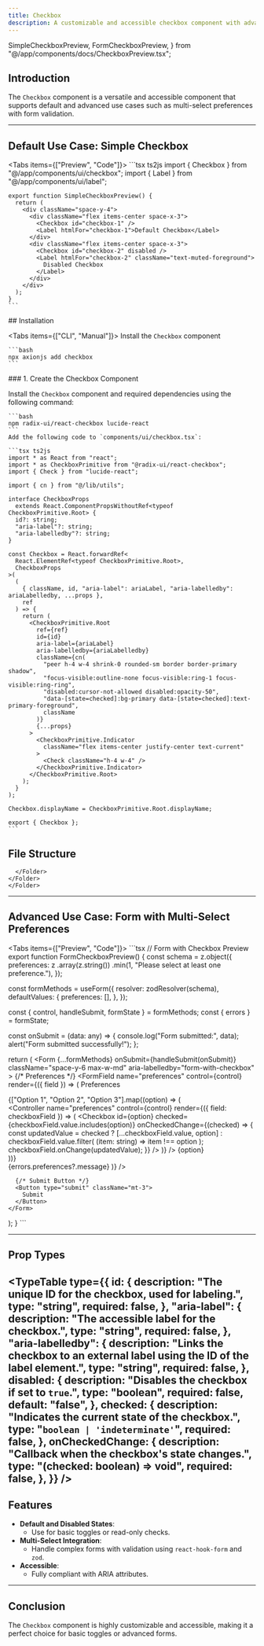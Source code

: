 ```yaml
---
title: Checkbox
description: A customizable and accessible checkbox component with advanced use cases, including form validation and multi-select preferences.
---
```



  SimpleCheckboxPreview,
  FormCheckboxPreview,
} from "@/app/components/docs/CheckboxPreview.tsx";

## Introduction

The `Checkbox` component is a versatile and accessible component that supports default and advanced use cases such as multi-select preferences with form validation.

---

## Default Use Case: Simple Checkbox

<Tabs items={["Preview", "Code"]}>
  <Tab value="Preview" className="m-auto h-48 content-center">
    <SimpleCheckboxPreview />
  </Tab>
  <Tab value="Code" className="w-auto h-auto">
    ```tsx ts2js
    import { Checkbox } from "@/app/components/ui/checkbox";
    import { Label } from "@/app/components/ui/label";

    export function SimpleCheckboxPreview() {
      return (
        <div className="space-y-4">
          <div className="flex items-center space-x-3">
            <Checkbox id="checkbox-1" />
            <Label htmlFor="checkbox-1">Default Checkbox</Label>
          </div>
          <div className="flex items-center space-x-3">
            <Checkbox id="checkbox-2" disabled />
            <Label htmlFor="checkbox-2" className="text-muted-foreground">
              Disabled Checkbox
            </Label>
          </div>
        </div>
      );
    }
    ```
  </Tab>
</Tabs>
## Installation

<Tabs items={["CLI", "Manual"]}>
  <Tab value="CLI">
    Install the `Checkbox` component 

    ```bash
    npx axionjs add checkbox
    ```

  </Tab>

  <Tab value="Manual">
    ### 1. Create the Checkbox Component

  Install the `Checkbox` component and required dependencies using the following command:

    ```bash
    npm radix-ui/react-checkbox lucide-react
    ```
    Add the following code to `components/ui/checkbox.tsx`:

    ```tsx ts2js
    import * as React from "react";
    import * as CheckboxPrimitive from "@radix-ui/react-checkbox";
    import { Check } from "lucide-react";

    import { cn } from "@/lib/utils";

    interface CheckboxProps
      extends React.ComponentPropsWithoutRef<typeof CheckboxPrimitive.Root> {
      id?: string;
      "aria-label"?: string;
      "aria-labelledby"?: string;
    }

    const Checkbox = React.forwardRef<
      React.ElementRef<typeof CheckboxPrimitive.Root>,
      CheckboxProps
    >(
      (
        { className, id, "aria-label": ariaLabel, "aria-labelledby": ariaLabelledby, ...props },
        ref
      ) => {
        return (
          <CheckboxPrimitive.Root
            ref={ref}
            id={id}
            aria-label={ariaLabel}
            aria-labelledby={ariaLabelledby}
            className={cn(
              "peer h-4 w-4 shrink-0 rounded-sm border border-primary shadow",
              "focus-visible:outline-none focus-visible:ring-1 focus-visible:ring-ring",
              "disabled:cursor-not-allowed disabled:opacity-50",
              "data-[state=checked]:bg-primary data-[state=checked]:text-primary-foreground",
              className
            )}
            {...props}
          >
            <CheckboxPrimitive.Indicator
              className="flex items-center justify-center text-current"
            >
              <Check className="h-4 w-4" />
            </CheckboxPrimitive.Indicator>
          </CheckboxPrimitive.Root>
        );
      }
    );

    Checkbox.displayName = CheckboxPrimitive.Root.displayName;

    export { Checkbox };
    ```
  </Tab>
</Tabs>

## File Structure

<Files>
  <Folder name="app" defaultOpen>
    <Folder name="components">
      <Folder name="ui">
        <File name="checkbox.tsx" />
      
      </Folder>
    </Folder>
    </Folder>
</Files>

---

## Advanced Use Case: Form with Multi-Select Preferences

<Tabs items={["Preview", "Code"]}>
  <Tab value="Preview" className="m-auto h-auto pb-8 content-center">
    <FormCheckboxPreview />
  </Tab>
  <Tab value="Code" className="w-auto h-auto">
    ```tsx
  // Form with Checkbox Preview
export function FormCheckboxPreview() {
  const schema = z.object({
    preferences: z
      .array(z.string())
      .min(1, "Please select at least one preference."),
  });

  const formMethods = useForm({
    resolver: zodResolver(schema),
    defaultValues: {
      preferences: [],
    },
  });

  const { control, handleSubmit, formState } = formMethods;
  const { errors } = formState;

  const onSubmit = (data: any) => {
    console.log("Form submitted:", data);
    alert("Form submitted successfully!");
  };

  return (
    <Form
      {...formMethods}
      onSubmit={handleSubmit(onSubmit)}
      className="space-y-6 max-w-md"
      aria-labelledby="form-with-checkbox"
    >
      {/* Preferences */}
      <FormField
        name="preferences"
        control={control}
        render={({ field }) => (
          <FormItem>
            <FormLabel>Preferences</FormLabel>
            <div className="space-y-3">
              {["Option 1", "Option 2", "Option 3"].map((option) => (
                <div key={option} className="flex items-center space-x-3">
                  <Controller
                    name="preferences"
                    control={control}
                    render={({ field: checkboxField }) => (
                      <Checkbox
                        id={option}
                        checked={checkboxField.value.includes(option)}
                        onCheckedChange={(checked) => {
                          const updatedValue = checked
                            ? [...checkboxField.value, option]
                            : checkboxField.value.filter(
                                (item: string) => item !== option
                              );
                          checkboxField.onChange(updatedValue);
                        }}
                      />
                    )}
                  />
                  <Label htmlFor={option}>{option}</Label>
                </div>
              ))}
            </div>
            <FormMessage>{errors.preferences?.message}</FormMessage>
          </FormItem>
        )}
      />

      {/* Submit Button */}
      <Button type="submit" className="mt-3">
        Submit
      </Button>
    </Form>
  );
}
    ```
  </Tab>
</Tabs>

---
## Prop Types

<TypeTable
  type={{
    id: {
      description: "The unique ID for the checkbox, used for labeling.",
      type: "string",
      required: false,
    },
    "aria-label": {
      description: "The accessible label for the checkbox.",
      type: "string",
      required: false,
    },
    "aria-labelledby": {
      description:
        "Links the checkbox to an external label using the ID of the label element.",
      type: "string",
      required: false,
    },
    disabled: {
      description: "Disables the checkbox if set to `true`.",
      type: "boolean",
      required: false,
      default: "false",
    },
    checked: {
      description: "Indicates the current state of the checkbox.",
      type: "`boolean | 'indeterminate'`",
      required: false,
    },
    onCheckedChange: {
      description: "Callback when the checkbox's state changes.",
      type: "(checked: boolean) => void",
      required: false,
    },
  }}
/>
---
## Features

- **Default and Disabled States**:
  - Use for basic toggles or read-only checks.
- **Multi-Select Integration**:
  - Handle complex forms with validation using `react-hook-form` and `zod`.
- **Accessible**:
  - Fully compliant with ARIA attributes.

---

## Conclusion

The `Checkbox` component is highly customizable and accessible, making it a perfect choice for basic toggles or advanced forms.
